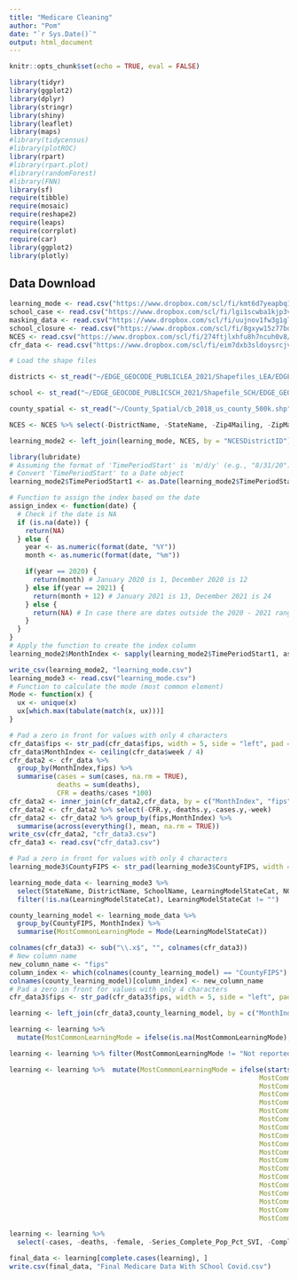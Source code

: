 ```yaml
---
title: "Medicare Cleaning"
author: "Pom"
date: "`r Sys.Date()`"
output: html_document
---
```


```r
knitr::opts_chunk$set(echo = TRUE, eval = FALSE)
```

```r
library(tidyr)
library(ggplot2)
library(dplyr)
library(stringr)
library(shiny)
library(leaflet)
library(maps)
#library(tidycensus)
#library(plotROC)
library(rpart)
#library(rpart.plot)
#library(randomForest)
#library(FNN)
library(sf)
require(tibble)
require(mosaic)
require(reshape2)
require(leaps)
require(corrplot)
require(car)
library(ggplot2)
library(plotly)
```

## Data Download

```r

learning_mode <- read.csv("https://www.dropbox.com/scl/fi/kmt6d7yeapbq1gf7nu1wp/All-School-Learning-Model-Data-Cleaned.csv?rlkey=aie4fwziil0lpz83y39iogia8&dl=1")
school_case <- read.csv("https://www.dropbox.com/scl/fi/lgi1scwba1kjp3v9fwpjg/All-State-School-and-District-COVID-19-Case-Dataa.csv?rlkey=huuij1xbfyzbeahrxekmtfw74&dl=1")
masking_data <- read.csv("https://www.dropbox.com/scl/fi/uujnov1fw3g1gltpe7jj3/All-State-Masking-Data.csv?rlkey=f58hx595fzkxwhwx9rfhiwjrv&dl=1")
school_closure <- read.csv("https://www.dropbox.com/scl/fi/8gxyw15z77boq6cvi8s9t/US-School-Closure.csv?rlkey=wtr8ytdyl7se0atiads4qqnkn&dl=1")
NCES <- read.csv("https://www.dropbox.com/scl/fi/274ftjlxhfu8h7ncuh0v8/NCES.csv?rlkey=1gwf1k1dotfu61ixwll7u9d25&dl=1")
cfr_data <- read.csv("https://www.dropbox.com/scl/fi/eim7dxb3sldoysrcjvivk/0511_merged.csv?rlkey=rc95emctr12iojlo8t8p4y3uj&dl=1") # 125481 rows

# Load the shape files 

districts <- st_read("~/EDGE_GEOCODE_PUBLICLEA_2021/Shapefiles_LEA/EDGE_GEOCODE_PUBLICLEA_2021.shp")

school <- st_read("~/EDGE_GEOCODE_PUBLICSCH_2021/Shapefile_SCH/EDGE_GEOCODE_PUBLICSCH_2021.shp")

county_spatial <- st_read("~/County_Spatial/cb_2018_us_county_500k.shp")

NCES <- NCES %>% select(-DistrictName, -StateName, -Zip4Mailing, -ZipMailing)

learning_mode2 <- left_join(learning_mode, NCES, by = "NCESDistrictID")
```
```r
library(lubridate)
# Assuming the format of 'TimePeriodStart' is 'm/d/y' (e.g., "8/31/20")
# Convert 'TimePeriodStart' to a Date object
learning_mode2$TimePeriodStart1 <- as.Date(learning_mode2$TimePeriodStart, format = "%m/%d/%y")

# Function to assign the index based on the date
assign_index <- function(date) {
  # Check if the date is NA
  if (is.na(date)) {
    return(NA)
  } else {
    year <- as.numeric(format(date, "%Y"))
    month <- as.numeric(format(date, "%m"))

    if(year == 2020) {
      return(month) # January 2020 is 1, December 2020 is 12
    } else if(year == 2021) {
      return(month + 12) # January 2021 is 13, December 2021 is 24
    } else {
      return(NA) # In case there are dates outside the 2020 - 2021 range
    }
  }
}
# Apply the function to create the index column
learning_mode2$MonthIndex <- sapply(learning_mode2$TimePeriodStart1, assign_index)

write_csv(learning_mode2, "learning_mode.csv")
learning_mode3 <- read.csv("learning_mode.csv")
# Function to calculate the mode (most common element)
Mode <- function(x) {
  ux <- unique(x)
  ux[which.max(tabulate(match(x, ux)))]
}

# Pad a zero in front for values with only 4 characters
cfr_data$fips <- str_pad(cfr_data$fips, width = 5, side = "left", pad = "0")
cfr_data$MonthIndex <- ceiling(cfr_data$week / 4)
cfr_data2 <- cfr_data %>%
  group_by(MonthIndex,fips) %>%
  summarise(cases = sum(cases, na.rm = TRUE),
            deaths = sum(deaths),
            CFR = deaths/cases *100)
cfr_data2 <- inner_join(cfr_data2,cfr_data, by = c("MonthIndex", "fips"))
cfr_data2 <- cfr_data2 %>% select(-CFR.y,-deaths.y,-cases.y,-week)
cfr_data2 <- cfr_data2 %>% group_by(fips,MonthIndex) %>%
  summarise(across(everything(), mean, na.rm = TRUE))
write_csv(cfr_data2, "cfr_data3.csv")
cfr_data3 <- read.csv("cfr_data3.csv")

# Pad a zero in front for values with only 4 characters
learning_mode3$CountyFIPS <- str_pad(learning_mode3$CountyFIPS, width = 5, side = "left", pad = "0")

learning_mode_data <- learning_mode3 %>% 
  select(StateName, DistrictName, SchoolName, LearningModelStateCat, NCESSchoolID, MonthIndex, EnrollmentTotal, StateFIPS, CountyFIPS) %>%
  filter(!is.na(LearningModelStateCat), LearningModelStateCat != "")

county_learning_model <- learning_mode_data %>%
  group_by(CountyFIPS, MonthIndex) %>%
  summarise(MostCommonLearningMode = Mode(LearningModelStateCat))

colnames(cfr_data3) <- sub("\\.x$", "", colnames(cfr_data3))
# New column name
new_column_name <- "fips"
column_index <- which(colnames(county_learning_model) == "CountyFIPS")
colnames(county_learning_model)[column_index] <- new_column_name
# Pad a zero in front for values with only 4 characters
cfr_data3$fips <- str_pad(cfr_data3$fips, width = 5, side = "left", pad = "0")

learning <- left_join(cfr_data3,county_learning_model, by = c("MonthIndex","fips"))

learning <- learning %>%
  mutate(MostCommonLearningMode = ifelse(is.na(MostCommonLearningMode), "Not reported", MostCommonLearningMode))

learning <- learning %>% filter(MostCommonLearningMode != "Not reported")

learning <- learning %>%  mutate(MostCommonLearningMode = ifelse(startsWith(MostCommonLearningMode, "I"), "In Person", MostCommonLearningMode),
                                                               MostCommonLearningMode = ifelse(MostCommonLearningMode == "REMOTE", "Virtual", MostCommonLearningMode),
                                                               MostCommonLearningMode = ifelse(str_detect(MostCommonLearningMode, "Remote"), "Virtual", MostCommonLearningMode),
                                                               MostCommonLearningMode = ifelse(startsWith(MostCommonLearningMode, "V"), "Virtual", MostCommonLearningMode),
                                                               MostCommonLearningMode = ifelse(str_detect(MostCommonLearningMode, "In Person"), "In Person", MostCommonLearningMode),
                                                               MostCommonLearningMode = ifelse(str_detect(MostCommonLearningMode, "In-Person"), "In Person", MostCommonLearningMode),
                                                               MostCommonLearningMode = ifelse(str_detect(MostCommonLearningMode, "FaceToFace"), "In Person", MostCommonLearningMode),
                                                               MostCommonLearningMode = ifelse(str_detect(MostCommonLearningMode, "Open"), "In Person", MostCommonLearningMode),
                                                               MostCommonLearningMode = ifelse(str_detect(MostCommonLearningMode, "On-Site"), "In Person", MostCommonLearningMode),
                                                               MostCommonLearningMode = ifelse(str_detect(MostCommonLearningMode, "H"), "Hybrid", MostCommonLearningMode),
                                                               MostCommonLearningMode = ifelse(str_detect(MostCommonLearningMode, "Hybrid"), "Hybrid", MostCommonLearningMode),
                                                               MostCommonLearningMode = ifelse(str_detect(MostCommonLearningMode, "Distance "), "Virtual", MostCommonLearningMode),
                                                               MostCommonLearningMode = ifelse(str_detect(MostCommonLearningMode, "DISTANCE "), "Virtual", MostCommonLearningMode),
                                                               MostCommonLearningMode = ifelse(str_detect(MostCommonLearningMode, "Classroom"), "In Person", MostCommonLearningMode),
                                                               MostCommonLearningMode = ifelse(str_detect(MostCommonLearningMode, "Small Group"), "Small Groups", MostCommonLearningMode),
                                                               MostCommonLearningMode = ifelse(str_detect(MostCommonLearningMode, "Standard"), "In Person", MostCommonLearningMode),
                                                               MostCommonLearningMode = ifelse(str_detect(MostCommonLearningMode, "Full"), "In Person", MostCommonLearningMode),
                                                               MostCommonLearningMode = ifelse(str_detect(MostCommonLearningMode, "Working"), "In Person", MostCommonLearningMode),
                                                               MostCommonLearningMode = ifelse(str_detect(MostCommonLearningMode, "Closed"), "Closed", MostCommonLearningMode)) 

learning <- learning %>%
  select(-cases, -deaths, -female, -Series_Complete_Pop_Pct_SVI, -Completeness_pct)

final_data <- learning[complete.cases(learning), ]
write.csv(final_data, "Final Medicare Data With SChool Covid.csv")
```